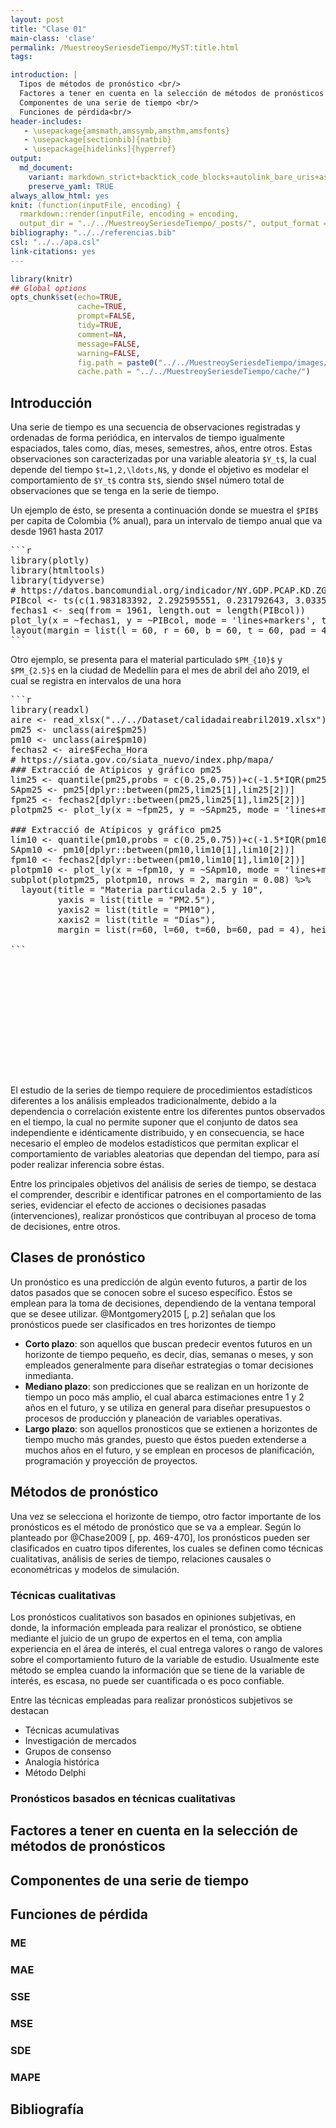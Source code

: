 ```yaml
---
layout: post
title: "Clase 01"
main-class: 'clase'
permalink: /MuestreoySeriesdeTiempo/MyST:title.html
tags:

introduction: |
  Tipos de métodos de pronóstico <br/>
  Factores a tener en cuenta en la selección de métodos de pronósticos <br/>
  Componentes de una serie de tiempo <br/>
  Funciones de pérdida<br/>
header-includes:
   - \usepackage{amsmath,amssymb,amsthm,amsfonts}
   - \usepackage[sectionbib]{natbib}
   - \usepackage[hidelinks]{hyperref}
output:
  md_document:
    variant: markdown_strict+backtick_code_blocks+autolink_bare_uris+ascii_identifiers+tex_math_single_backslash
    preserve_yaml: TRUE
always_allow_html: yes   
knit: (function(inputFile, encoding) {
  rmarkdown::render(inputFile, encoding = encoding,
  output_dir = "../../MuestreoySeriesdeTiempo/_posts/", output_format = "all"  ) })
bibliography: "../../referencias.bib"
csl: "../../apa.csl"
link-citations: yes
---
```


```r
library(knitr)
## Global options
opts_chunk$set(echo=TRUE,
               cache=TRUE,
               prompt=FALSE,
               tidy=TRUE,
               comment=NA,
               message=FALSE,
               warning=FALSE,
               fig.path = paste0("../../MuestreoySeriesdeTiempo/images/", "Clase01"),
               cache.path = "../../MuestreoySeriesdeTiempo/cache/")
```


## Introducción

Una serie de tiempo es una secuencia de observaciones registradas y ordenadas de forma periódica, en intervalos de tiempo igualmente espaciados, tales como, días, meses, semestres, años, entre otros. Estas observaciones son caracterizadas por una variable aleatoria `$Y_t$`, la cual depende del tiempo `$t=1,2,\ldots,N$`, y donde el objetivo es modelar el comportamiento de `$Y_t$` contra `$t$`, siendo `$N$`el número total de observaciones que se tenga en la serie de tiempo.

Un ejemplo de ésto, se presenta a continuación donde se muestra el `$PIB$` per capita de Colombia (% anual), para un intervalo de tiempo anual que va desde 1961 hasta 2017

<pre>
```r
library(plotly)
library(htmltools)
library(tidyverse)
# https://datos.bancomundial.org/indicador/NY.GDP.PCAP.KD.ZG
PIBcol <- ts(c(1.983183392, 2.292595551, 0.231792643, 3.033555246, 0.557370132, 2.156500316, 1.110445303, 2.924696885, 3.209951184, 3.462385145, 3.379791618, 5.181404836, 4.344116951, 3.415242062, 0.054377114, 2.385808489, 1.819540279, 6.026298262, 3.003067413, 1.744317806, -0.023027616, -1.316171395, -0.683991606, 1.09300722, 0.907423685, 3.625085068, 3.235271842, 2.009085124, 1.418335593, 2.312929483, 0.116795606, 2.166679144, 3.53222506, 4.009005561, 3.4647784, 0.427584131, 1.834165369, -0.939121717, -5.611912127, 1.43545282, 0.226857288, 1.065060726, 2.489228212, 3.922772027, 3.34837565, 5.439446434, 5.551168521, 2.045206544, 0.058604955, 3.206963611, 6.232264851, 2.850694341, 3.547537302, 3.744554111, 2.023519393, 1.072527479, 0.934070318), start = 1961)
fechas1 <- seq(from = 1961, length.out = length(PIBcol))
plot_ly(x = ~fechas1, y = ~PIBcol, mode = 'lines+markers', text = paste("PIB =", round(PIBcol, 3)), width = 700, height = 300, name = "Crecimiento del PIB per cápita (% anual)") %>% layout(title="Crecimiento del PIB per cápita (% anual)", xaxis = list(title ="Año"), yaxis = list(title = "PIB (% anual)")) %>% 
layout(margin = list(l = 60, r = 60, b = 60, t = 60, pad = 4), height = 300)
```
</pre>

Otro ejemplo, se presenta para el material particulado `$PM_{10}$` y `$PM_{2.5}$` en la ciudad de Medellín para el mes de abril del año 2019, el cual se registra en intervalos de una hora

<pre style="height:610px">
```r
library(readxl)
aire <- read_xlsx("../../Dataset/calidadaireabril2019.xlsx")
pm25 <- unclass(aire$pm25)
pm10 <- unclass(aire$pm10)
fechas2 <- aire$Fecha_Hora
# https://siata.gov.co/siata_nuevo/index.php/mapa/
### Extracció de Atípicos y gráfico pm25
lim25 <- quantile(pm25,probs = c(0.25,0.75))+c(-1.5*IQR(pm25),1.5*IQR(pm25))
SApm25 <- pm25[dplyr::between(pm25,lim25[1],lim25[2])]
fpm25 <- fechas2[dplyr::between(pm25,lim25[1],lim25[2])]
plotpm25 <- plot_ly(x = ~fpm25, y = ~SApm25, mode = 'lines+markers', text = paste("PM2.5 =", SApm25), width = 700, height = 300, name = "PM2.5")

### Extracció de Atípicos y gráfico pm25
lim10 <- quantile(pm10,probs = c(0.25,0.75))+c(-1.5*IQR(pm10),1.5*IQR(pm10))
SApm10 <- pm10[dplyr::between(pm10,lim10[1],lim10[2])]
fpm10 <- fechas2[dplyr::between(pm10,lim10[1],lim10[2])]
plotpm10 <- plot_ly(x = ~fpm10, y = ~SApm10, mode = 'lines+markers', text = paste("PM10 =", SApm10), width = 700, height = 300, name = "PM10") 
subplot(plotpm25, plotpm10, nrows = 2, margin = 0.08) %>% 
  layout(title = "Materia particulada 2.5 y 10",
         yaxis = list(title = "PM2.5"),
         yaxis2 = list(title = "PM10"),
         xaxis2 = list(title = "Días"),
         margin = list(r=60, l=60, t=60, b=60, pad = 4), height = 600)

```
</pre>

El estudio de la series de tiempo requiere de procedimientos estadísticos diferentes a los análisis empleados tradicionalmente, debido a la dependencia o correlación existente entre los diferentes puntos observados en el tiempo, la cual no permite suponer que el conjunto de datos sea independiente e idénticamente distribuido, y en consecuencia, se hace necesario el empleo de modelos estadísticos que permitan explicar el comportamiento de variables aleatorias que dependan del tiempo, para así poder realizar inferencia sobre éstas.

Entre los principales objetivos del análisis de series de tiempo, se destaca el comprender, describir e identificar patrones en el comportamiento de las series, evidenciar el efecto de acciones o decisiones pasadas (intervenciones)<!-- conocidas como intervenciones hechas sobre la serie. Estas intervenciones pueden tener un efecto moment´aneo o bien un efecto permanente que modifica la estructura de la serie de tiempo intervenida. -->, realizar pronósticos que contribuyan al proceso de toma de decisiones, entre otros.

## Clases de pronóstico

Un pronóstico es una predicción de algún evento futuros, a partir de los datos pasados que se conocen sobre el suceso específico. Éstos se emplean para la toma de decisiones, dependiendo de la ventana temporal que se desee utilizar. @Montgomery2015[, p.2] señalan que los pronósticos puede ser clasificados en tres horizontes de tiempo

* **Corto plazo**: son aquellos que buscan predecir eventos futuros en un horizonte de tiempo pequeño, es decir, días, semanas o meses, y son empleados generalmente para diseñar estrategias o tomar decisiones inmedianta.
* **Mediano plazo**: son predicciones que se realizan en un horizonte de tiempo un poco más amplio, el cual abarca estimaciones entre 1 y 2 años en el futuro, y se utiliza en general para diseñar presupuestos o procesos de producción y planeación de variables operativas.
* **Largo plazo**: son aquellos pronosticos que se extienen a horizontes de tiempo mucho más grandes, puesto que éstos pueden extenderse a muchos años en el futuro, y se emplean en procesos de planificación, programación y proyección de proyectos.

## Métodos de pronóstico

Una vez se selecciona el horizonte de tiempo, otro factor importante de los pronósticos es el método de pronóstico que se va a emplear. Según lo planteado por @Chase2009[, pp. 469-470], los pronósticos pueden ser clasificados en cuatro tipos diferentes, los cuales se definen como técnicas cualitativas, análisis de series de tiempo, relaciones causales o econométricas y modelos de simulación.

### Técnicas cualitativas
Los pronósticos cualitativos son basados en opiniones subjetivas, en donde, la información empleada para realizar el pronóstico, se obtiene mediante el juicio de un grupo de expertos en el tema, con amplia experiencia en el área de interés, el cual entrega valores o rango de valores sobre el comportamiento futuro de la variable de estudio. Usualmente este método se emplea cuando la información que se tiene de la variable de interés, es escasa, no puede ser cuantificada o es poco confiable.

Entre las técnicas empleadas para realizar pronósticos subjetivos se destacan

* Técnicas acumulativas <!-- Deriva un pronóstico a través de la compilación de las entradas de aquellos que se encuentran al final de la jerarquía y que tratan con lo que se pronostica. Por ejemplo, un pronóstico general de las ventas se puede derivar combinando
las entradas de cada uno de los vendedores que están más cerca de su territorio. -->
* Investigación de mercados <!-- Se establece para recopilar datos de varias formas (encuestas, entrevistas, etc.) con el fin de comprobar hipótesis acerca del mercado. Por lo general, se usa para pronosticar ventas a largo plazo y de nuevos productos -->
* Grupos de consenso <!-- Intercambio libre en las juntas. La idea es que la discusión en grupo produzca mejores pronósticos que cualquier individuo. Los participantes pueden ser ejecutivos, vendedores o clientes. -->
* Analogía histórica <!-- Relaciona lo pronosticado con un artículo similar. Es importante al planear nuevos productos en los que las proyecciones se pueden derivar mediante el uso del historial de un producto similar. -->
* Método Delphi <!-- Un grupo de expertos responde un cuestionario. Un moderador recopila los resultados y formula un cuestionario nuevo que se presenta al grupo. Por lo tanto, existe un proceso de aprendizaje para el grupo mientras recibe información nueva y no existe ninguna influencia por la presión del grupo o individuos dominantes. -->

### Pronósticos basados en técnicas cualitativas




## Factores a tener en cuenta en la selección de métodos de pronósticos

## Componentes de una serie de tiempo

## Funciones de pérdida

### ME

### MAE

### SSE

### MSE

### SDE

### MAPE






## Bibliografía



